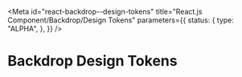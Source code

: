<!-- @license CC0-1.0 -->


<Meta
  id="react-backdrop--design-tokens"
  title="React.js Component/Backdrop/Design Tokens"
  parameters={{
    status: {
      type: "ALPHA",
    },
  }}
/>

# Backdrop Design Tokens

<ComponentTokensSection tokens={tokens} definition={tokensDefinition} component="utrecht-backdrop" />
